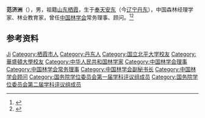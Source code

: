 '''范济洲'''（{{bd|1912年|4月15日|}}），男，祖籍[[山东|山东]][[栖霞县|栖霞]]，生于[[奉天省|奉天]][[安东县|安东]]（今[[辽宁|辽宁]][[丹东|丹东]]），中国森林经理学家、林业教育家，曾任[[中国林学会|中国林学会]]常务理事、顾问。<ref>{{Cite book|title=中华当代文化名人大辞典|author=张品兴, 殷登祥, 陈有进等主编|publisher=中国广播电视出版社|year=1992|isbn=9787504315137|location=北京|pages=}}</ref><ref>{{Cite book|title=二十世纪中国名人辞典|author=蔡开松, 于信凤主编; 曾卓明, 周溯源, 赵书刚副主编|publisher=辽宁人民出版社|year=1991|isbn=|location=沈阳|pages=}}</ref>

== 参考资料 ==
{{reflist}}

{{国务院学位委员会第一届学科评议组/农学}}
{{国务院学位委员会第二届学科评议组/农学}}
{{Navboxes
| title  = 范济洲在[[中国林学会|中国林学会]]的职务
| list1  =
{{中国林学会第一届理事会}}
{{中国林学会第二届理事会}}
{{中国林学会第三届理事会}}
{{中国林学会第四届理事会}}
{{中国林学会第五届理事会}}
{{中国林学会第六届理事会}}
{{中国林学会第七届理事会}}
}}

{{Authority control}}
{{DEFAULTSORT:Fan范}}
[[Category:范姓|Ji]]
[[Category:栖霞市人|Category:栖霞市人]]
[[Category:丹东人|Category:丹东人]]
[[Category:国立北平大学校友|Category:国立北平大学校友]]
[[Category:華盛頓大學校友|Category:華盛頓大學校友]]
[[Category:中华人民共和国林学家|Category:中华人民共和国林学家]]
[[Category:中国林学会理事|Category:中国林学会理事]]
[[Category:中国林学会常务理事|Category:中国林学会常务理事]]
[[Category:中国林学会副秘书长|Category:中国林学会副秘书长]]
[[Category:中国林学会顾问|Category:中国林学会顾问]]
[[Category:国务院学位委员会第一届学科评议组成员|Category:国务院学位委员会第一届学科评议组成员]]
[[Category:国务院学位委员会第二届学科评议组成员|Category:国务院学位委员会第二届学科评议组成员]]

{{中国人物小作品}}